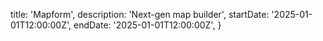   title: 'Mapform',
  description: 'Next-gen map builder',
  startDate: '2025-01-01T12:00:00Z',
  endDate: '2025-01-01T12:00:00Z',
}

